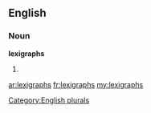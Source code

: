 ==English==

===Noun===
'''lexigraphs'''

# {{plural of|[[lexigraph]]}}

[[Category:English plurals]]

[[ar:lexigraphs]]
[[fr:lexigraphs]]
[[my:lexigraphs]]